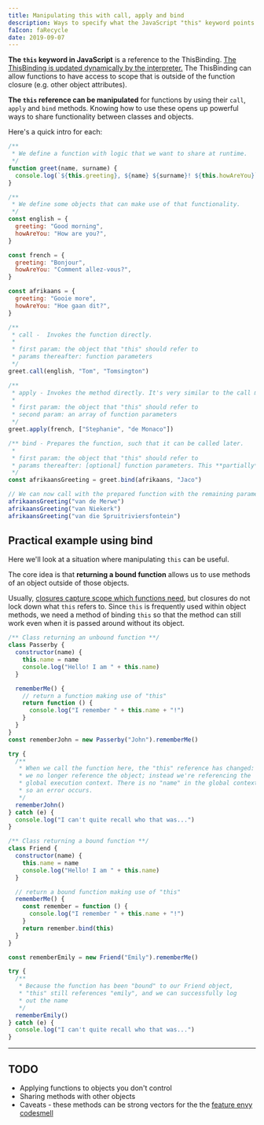 ```yaml
---
title: Manipulating this with call, apply and bind
description: Ways to specify what the JavaScript "this" keyword points to.
faIcon: faRecycle
date: 2019-09-07
---
```


**The `this` keyword in JavaScript** is a reference to the ThisBinding. <span class="tooltip" data-tooltip="It references the object in which the function is defined if the function is a method; it references the global execution environment if the function is outside an object.">[The ThisBinding is updated dynamically by the interpreter.][this_binding_so]</span> The ThisBinding can allow functions to have access to scope that is outside of the function closure (e.g. <span class="tooltip" data-tooltip="This ability makes 'this' useful when working within objects. 'this' becomes analogous to what would be called 'private' or 'protected' scope in other languages.">other object attributes</span>).

**The `this` reference can be manipulated** for functions by using their `call`, `apply` and `bind` methods. Knowing how to use these opens up powerful ways to share functionality between classes and objects.

Here's a quick intro for each:

```javascript
/**
 * We define a function with logic that we want to share at runtime.
 */
function greet(name, surname) {
  console.log(`${this.greeting}, ${name} ${surname}! ${this.howAreYou}`)
}

/**
 * We define some objects that can make use of that functionality.
 */
const english = {
  greeting: "Good morning",
  howAreYou: "How are you?",
}

const french = {
  greeting: "Bonjour",
  howAreYou: "Comment allez-vous?",
}

const afrikaans = {
  greeting: "Gooie more",
  howAreYou: "Hoe gaan dit?",
}

/**
 * call -  Invokes the function directly.
 *
 * first param: the object that "this" should refer to
 * params thereafter: function parameters
 */
greet.call(english, "Tom", "Tomsington")

/**
 * apply - Invokes the method directly. It's very similar to the call method.
 *
 * first param: the object that "this" should refer to
 * second param: an array of function parameters
 */
greet.apply(french, ["Stephanie", "de Monaco"])

/** bind - Prepares the function, such that it can be called later.
 *
 * first param: the object that "this" should refer to
 * params thereafter: [optional] function parameters. This **partially** populates parameters. Useful when parameters don't change.
 */
const afrikaansGreeting = greet.bind(afrikaans, "Jaco")

// We can now call with the prepared function with the remaining parameters
afrikaansGreeting("van de Merwe")
afrikaansGreeting("van Niekerk")
afrikaansGreeting("van die Spruitriviersfontein")
```

## Practical example using bind

Here we'll look at a situation where manipulating `this` can be useful.

The core idea is that **returning a bound function** allows us to use methods of an object outside of those objects.

Usually, [closures capture scope which functions need][javascript_scope], but closures do not lock down what `this` refers to. Since `this` is frequently used within object methods, we need a method of binding `this` so that the method can still work even when it is passed around without its object.

```javascript
/** Class returning an unbound function **/
class Passerby {
  constructor(name) {
    this.name = name
    console.log("Hello! I am " + this.name)
  }

  rememberMe() {
    // return a function making use of "this"
    return function () {
      console.log("I remember " + this.name + "!")
    }
  }
}
const rememberJohn = new Passerby("John").rememberMe()

try {
  /**
   * When we call the function here, the "this" reference has changed:
   * we no longer reference the object; instead we're referencing the
   * global execution context. There is no "name" in the global context,
   * so an error occurs.
   */
  rememberJohn()
} catch (e) {
  console.log("I can't quite recall who that was...")
}

/** Class returning a bound function **/
class Friend {
  constructor(name) {
    this.name = name
    console.log("Hello! I am " + this.name)
  }

  // return a bound function making use of "this"
  rememberMe() {
    const remember = function () {
      console.log("I remember " + this.name + "!")
    }
    return remember.bind(this)
  }
}

const rememberEmily = new Friend("Emily").rememberMe()

try {
  /**
   * Because the function has been "bound" to our Friend object,
   * "this" still references "emily", and we can successfully log
   * out the name
   */
  rememberEmily()
} catch (e) {
  console.log("I can't quite recall who that was...")
}
```

---

## TODO

- Applying functions to objects you don't control
- Sharing methods with other objects
- Caveats - these methods can be strong vectors for the the [feature envy codesmell](https://blog.codinghorror.com/code-smells/)

[this_binding_so]: https://stackoverflow.com/questions/3127429/how-does-the-this-keyword-work
[jsbin_intro]: https://jsbin.com/tipevoj/2/edit?js,console
[jsbin_bound_function]: https://jsbin.com/paburub/1/edit?js,console
[javascript_scope]: /javascript-scope
